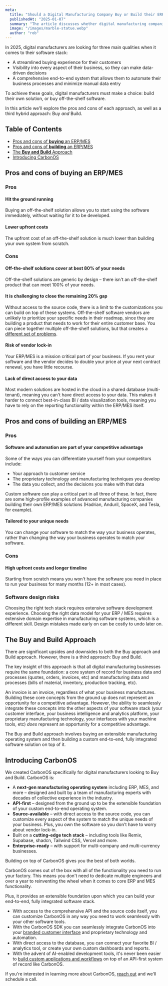 ```yaml
---
meta:
  title: "Should a Digital Manufacturing Company Buy or Build their ERP/MES in 2025?"
  publishedAt: "2025-01-07"
  summary: "The article discusses whether digital manufacturing companies should buy off-the-shelf ERP/MES software or build their own in 2025, ultimately advocating for a hybrid "Buy and Build" approach using CarbonOS, which provides core functionality while allowing extensive customization and integration capabilities."
  image: "/images/marble-statue.webp"
  author: "rob"
---
```


In 2025, digital manufacturers are looking for three main qualities when it comes to their software stack:

- A streamlined buying experience for their customers
- Visibility into every aspect of their business, so they can make data-driven decisions
- A comprehensive end-to-end system that allows them to automate their business processes and minimize manual data entry

To achieve these goals, digital manufacturers must make a choice: build their own solution, or buy off-the-shelf software.

In this article we'll explore the pros and cons of each approach, as well as a third hybrid approach: Buy _and_ Build.

## Table of Contents

- [Pros and cons of **buying** an ERP/MES](#pros-and-cons-of-buying-an-erpmes)
- [Pros and cons of **building** an ERP/MES](#pros-and-cons-of-building-an-erpmes)
- [The **Buy and Build** Approach](#the-buy-and-build-approach)
- [Introducing CarbonOS](#introducing-carbonos)

## Pros and cons of **buying** an ERP/MES

### Pros

#### Hit the ground running

Buying an off-the-shelf solution allows you to start using the software immediately, without waiting for it to be developed.

#### Lower upfront costs

The upfront cost of an off-the-shelf solution is much lower than building your own system from scratch.

### Cons

#### Off-the-shelf solutions cover at best 80% of your needs

Off-the-shelf solutions are generic by design – there isn't an off-the-shelf product that can meet 100% of your needs.

#### It is challenging to close the remaining 20% gap

Without access to the source code, there is a limit to the customizations you can build on top of these systems. Off-the-shelf software vendors are unlikely to prioritize your specific needs in their roadmap, since they are building a product that needs to work for their entire customer base. You can piece together multiple off-the-shelf solutions, but that creates a [different set of problems](/learn/vertically-integrated-stack).

#### Risk of vendor lock-in

Your ERP/MES is a mission critical part of your business. If you rent your software and the vendor decides to double your price at your next contract renewal, you have little recourse.

#### Lack of direct access to your data

Most modern solutions are hosted in the cloud in a shared database (multi-tenant), meaning you can't have direct access to your data. This makes it harder to connect best-in-class BI / data visualization tools, meaning you have to rely on the reporting functionality within the ERP/MES itself.

## Pros and cons of **building** an ERP/MES

### Pros

#### Software and automation are part of your competitive advantage

Some of the ways you can differentiate yourself from your competitors include:

- Your approach to customer service
- The proprietary technology and manufacturing techniques you develop
- The data you collect, and the decisions you make with that data

Custom software can play a critical part in all three of these. In fact, there are some high-profile examples of advanced manufacturing companies building their own ERP/MES solutions (Hadrian, Anduril, SpaceX, and Tesla, for example).

#### Tailored to your unique needs

You can change your software to match the way your business operates, rather than changing the way your business operates to match your software.

### Cons

#### High upfront costs and longer timeline

Starting from scratch means you won't have the software you need in place to run your business for many months (12+ in most cases).

### Software design risks

Choosing the right tech stack requires extensive software development experience. Choosing the right data model for your ERP / MES requires extensive domain expertise in manufacturing software systems, which is a different skill. Design mistakes made early on can be costly to undo later on.

## The **Buy and Build** Approach

There are significant upsides and downsides to both the Buy approach and Build approach. However, there is a third approach: Buy and Build.

The key insight of this approach is that all digital manufacturing businesses require the same foundation: a core system of record for business data and processes (quotes, orders, invoices, etc) and manufacturing data and processes (bills of material, inventory, production tracking, etc).

An invoice is an invoice, regardless of what your business manufactures. Building these core concepts from the ground up does not represent an opportunity for a competitive advantage. However, the ability to seamlessly integrate these concepts into the other aspects of your software stack (your customer interface, your business intelligence and analytics platform, your proprietary manufacturing technology, your interfaces with your machine tools, etc) _does_ represent an opportunity for a competitive advantage.

The Buy and Build approach involves buying an extensible manufacturing operating system and then building a custom end-to-end, fully integrated software solution on top of it.

## Introducing CarbonOS

We created CarbonOS specifically for digital manufacturers looking to Buy and Build. CarbonOS is:

- A **next-gen manufacturing operating system** including ERP, MES, and more – designed and built by a team of manufacturing experts with decades of collective experience in the industry.
- **API-first** – designed from the ground up to be the extensible foundation of your custom end-to-end operating system.
- **Source-available** – with direct access to the source code, you can customize every aspect of the system to match the unique needs of your business. Plus, you own the software so you don't have to worry about vendor lock-in.
- Built on a **cutting-edge tech stack** – including tools like Remix, Supabase, shadcn, Tailwind CSS, Vercel and more.
- **Enterprise-ready** – with support for multi-company and multi-currency businesses.

Building on top of CarbonOS gives you the best of both worlds.

CarbonOS comes out of the box with all of the functionality you need to run your factory. This means you don't need to dedicate multiple engineers and over a year to reinventing the wheel when it comes to core ERP and MES functionality.

Plus, it provides an extensible foundation upon which you can build your end-to-end, fully integrated software stack.

- With access to the comprehensive API and the source code itself, you can customize CarbonOS in any way you need to work seamlessly with your other software tools.
- With the CarbonOS SDK you can seamlessly integrate CarbonOS into your [branded customer interface](/learn/delightful-experience) and proprietary technology and automation.
- With direct access to the database, you can connect your favorite BI / analytics tool, or create your own custom dashboards and reports.
- With the advent of AI-enabled development tools, it's never been easier to [build custom applications and workflows](/learn/build-custom-applications) on top of an API-first system of record like CarbonOS.

If you're interested in learning more about CarbonOS, [reach out](/contact) and we'll schedule a call.
